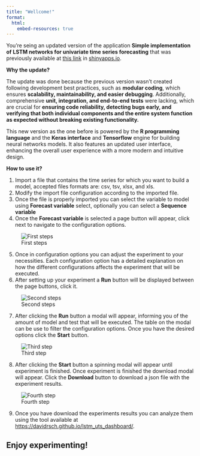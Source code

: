 ```yaml
---
title: "Wellcome!"
format:
  html:
    embed-resources: true
---
```


You're seing an updated version of the application **Simple implementation of LSTM networks for univariate time series forecasting** that was previously available at [this link](https://daviddrsch.shinyapps.io/Simple_LSTM_for_univariate_TS_forecasting/) in [shinyapps.io](https://www.shinyapps.io/).

**Why the update?**

The update was done because the previous version wasn't created following development best practices, such as **modular coding**, which ensures **scalability, maintainability, and easier debugging**. Additionally, comprehensive **unit, integration, and end-to-end tests** were lacking, which are crucial for **ensuring code reliability, detecting bugs early, and verifying that both individual components and the entire system function as expected without breaking existing functionality.**

This new version as the one before is powered by the **R programming language** and the **Keras interface** and **Tensorflow** engine for building neural networks models. It also features an updated user interface, enhancing the overall user experience with a more modern and intuitive design.

**How to use it?**

1. Import a file that contains the time series for which you want to build a model, accepted files formats are: csv, tsv, xlsx, and xls.
2. Modify the import file configuration according to the imported file.
3. Once the file is properly imported you can select the variable to model using **Forecast variable** select, optionally you can select a **Sequence variable**
4. Once the **Forecast variable** is selected a page button will appear, click next to navigate to the configuration options.

![First steps](first_steps.png)

5. Once in configuration options you can adjust the experiment to your necessities. Each configuration option has a detailed explanation on how the different configurations affects the experiment that will be executed.
6. After setting up your experiment a **Run** button will be displayed between the page buttons, click it.

![Second steps](second-steps.png)

7. After clicking the **Run** button a modal will appear, informing you of the amount of model and test that will be executed. The table on the modal can be use to filter the configuration options. Once you have the desired options click the **Start** button.

![Third step](third_steps.png)

8. After clicking the **Start** button a spinning modal will appear until experiment is finished. Once experiment is finished the download modal will appear. Click the **Download** button to download a json file with the experiment results.

![Fourth step](four_steps.png)

9. Once you have download the experiments results you can analyze them using the tool available at [https://davidrsch.github.io/lstm_uts_dashboard/](https://davidrsch.github.io/lstm_uts_dashboard/).

## Enjoy experimenting!
